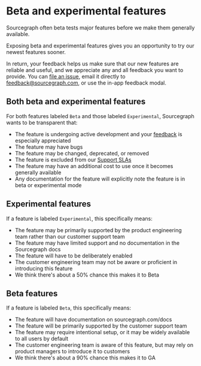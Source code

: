 # Beta and experimental features

Sourcegraph often beta tests major features before we make them generally available.

Exposing beta and experimental features gives you an opportunity to try our newest features sooner.

In return, your feedback helps us make sure that our new features are reliable and useful, and we appreciate any and all feedback you want to provide. You can [file an issue](https://github.com/sourcegraph/sourcegraph/issues/new/choose), email it directly to [feedback@sourcegraph.com](mailto:feedback@sourcegraph.com), or use the in-app feedback modal.

## Both beta and experimental features

For both features labeled `Beta` and those labeled `Experimental`, Sourcegraph wants to be transparent that:

- The feature is undergoing active development and your [feedback](mailto:feedback@sourcegraph.com) is especially appreciated
- The feature may have bugs
- The feature may be changed, deprecated, or removed
- The feature is excluded from our [Support SLAs](https://handbook.sourcegraph.com/support#slas)
- The feature may have an additional cost to use once it becomes generally available
- Any documentation for the feature will explicitly note the feature is in beta or experimental mode

## Experimental features

If a feature is labeled `Experimental`, this specifically means:

- The feature may be primarily supported by the product engineering team rather than our customer support team
- The feature may have limited support and no documentation in the Sourcegraph docs
- The feature will have to be deliberately enabled
- The customer engineering team may not be aware or proficient in introducing this feature
- We think there's about a 50% chance this makes it to Beta

## Beta features

If a feature is labeled `Beta`, this specifically means:

- The feature will have documentation on sourcegraph.com/docs
- The feature will be primarily supported by the customer support team
- The feature may require intentional setup, or it may be widely available to all users by default
- The customer engineering team is aware of this feature, but may rely on product managers to introduce it to customers
- We think there's about a 90% chance this makes it to GA
